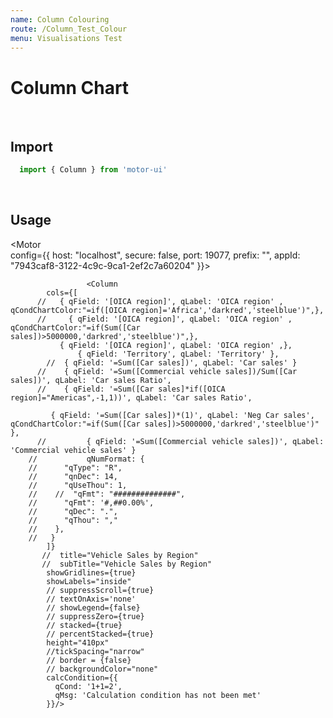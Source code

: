 ```yaml
---
name: Column Colouring
route: /Column_Test_Colour
menu: Visualisations Test
---
```


<h1 style={{ margin: '0px' }}>Column Chart</h1>

<br />

## Import

```javascript
  import { Column } from 'motor-ui'
```

<br />

## Usage



<Playground>

<Motor  
  config={{
            host: "localhost",
            secure: false,
            port: 19077,
            prefix: "",
            appId: "7943caf8-3122-4c9c-9ca1-2ef2c7a60204"
  }}>

                     <Column
            cols={[
          //   { qField: '[OICA region]', qLabel: 'OICA region' ,     qCondChartColor:"=if([OICA region]='Africa','darkred','steelblue')",},
          //     { qField: '[OICA region]', qLabel: 'OICA region' ,     qCondChartColor:"=if(Sum([Car sales])>5000000,'darkred','steelblue')",},
               { qField: '[OICA region]', qLabel: 'OICA region' ,},
                   { qField: 'Territory', qLabel: 'Territory' },
            //  { qField: '=Sum([Car sales])', qLabel: 'Car sales' }
          //    { qField: '=Sum([Commercial vehicle sales])/Sum([Car sales])', qLabel: 'Car sales Ratio',
          //    { qField: '=Sum([Car sales]*if([OICA region]="Americas",-1,1))', qLabel: 'Car sales Ratio',

             { qField: '=Sum([Car sales])*(1)', qLabel: 'Neg Car sales', qCondChartColor:"=if(Sum([Car sales])>5000000,'darkred','steelblue')" },
          //         { qField: '=Sum([Commercial vehicle sales])', qLabel: 'Commercial vehicle sales' }
        //           qNumFormat: {
        //      "qType": "R",
        //      "qnDec": 14,
        //      "qUseThou": 1,
        //    //  "qFmt": "##############",
        //      "qFmt": '#,##0.00%',
        //      "qDec": ".",
        //      "qThou": ","
        //    }, 
        //   }
            ]}
           //  title="Vehicle Sales by Region"
           //  subTitle="Vehicle Sales by Region"
            showGridlines={true}
            showLabels="inside"
            // suppressScroll={true}
            // textOnAxis='none'
            // showLegend={false}
            // suppressZero={true}
            // stacked={true}
            // percentStacked={true}
            height="410px"
            //tickSpacing="narrow"
            // border = {false}
            // backgroundColor="none"
            calcCondition={{
              qCond: '1+1=2',
              qMsg: 'Calculation condition has not been met'
            }}/>

           
     
  </Motor>
</Playground>
